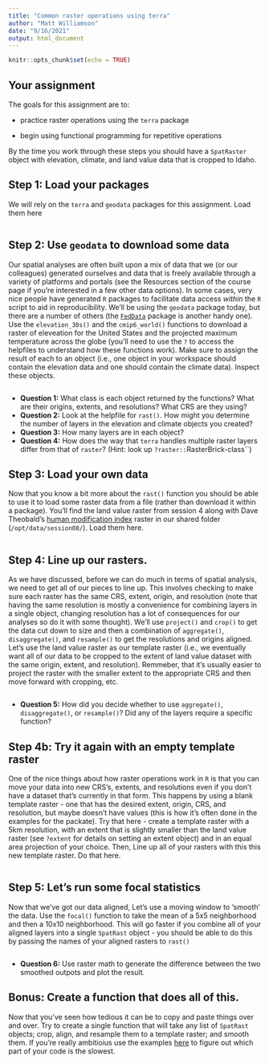 ```yaml
---
title: "Common raster operations using terra"
author: "Matt Williamson"
date: "9/16/2021"
output: html_document
---
```


```r
knitr::opts_chunk$set(echo = TRUE)
```


## Your assignment

The goals for this assignment are to:

- practice raster operations using the `terra` package

- begin using functional programming for repetitive operations

By the time you work through these steps you should have a `SpatRaster` object with elevation, climate, and land value data that is cropped to Idaho.


## Step 1: Load your packages
We will rely on the `terra` and `geodata` packages for this assignment. Load them here
```r

```


## Step 2: Use `geodata` to download some data

Our spatial analyses are often built upon a mix of data that we (or our colleagues) generated ourselves and data that is freely available through a variety of platforms and portals (see the Resources section of the course page if you're interested in a few other data options). In some cases, very nice people have generated `R` packages to facilitate data access _within_ the `R` script to aid in reproducibility. We'll be using the `geodata` package today, but there are a number of others (the [`FedData` ](https://github.com/ropensci/FedData) package is another handy one). Use the `elevation_30s()` and the `cmip6_world()` functions to download a raster of eleveation for the United States and the projected maximum temperature across the globe (you'll need to use the `?` to access the helpfiles to understand how these functions work). Make sure to assign the result of each to an object (i.e., one object in your workspace should contain the elevation data and one should contain the climate data). Inspect these objects.

```r

```

* __Question 1:__ What class is each object returned by the functions? What are their origins, extents, and resolutions? What CRS are they using?
* __Question 2:__ Look at the helpfile for `rast()`. How might you determine the number of layers in the elevation and climate objects you created? 
* __Question 3:__ How many layers are in each object?
* __Question 4:__ How does the way that `terra` handles multiple raster layers differ from that of `raster`? (Hint: look up `?raster::`RasterBrick-class``)


## Step 3: Load your own data
Now that you know a bit more about the `rast()` function you should be able to use it to load some raster data from a file (rather than download it within a package). You'll find the land value raster from session 4 along with Dave Theobald's [human modification index](https://databasin.org/datasets/110a8b7e238444e2ad95b7c17e889b66/) raster in our shared folder (`/opt/data/session08/`). Load them here.

```r

```


## Step 4: Line up our rasters.
As we have discussed, before we can do much in terms of spatial analysis, we need to get all of our pieces to line up. This involves checking to make sure each raster has the same CRS, extent, origin, and resolution (note that having the same resolution is mostly a convenience for combining layers in a single object, changing resolution has a lot of consequences for our analyses so do it with some thought). We'll use `project()` and `crop()` to get the data cut down to size and then a combination of `aggregate()`, `disaggregate()`, and `resample()` to get the resolutions and origins aligned. Let's use the land value raster as our template raster (i.e., we eventually want all of our data to be cropped to the extent of land value dataset with the same origin, extent, and resolution). Remmeber, that it's usually easier to project the raster with the smaller extent to the appropriate CRS and then move forward with cropping, etc.

```r

```

* __Question 5:__ How did you decide whether to use `aggregate()`, `disaggregate()`, or `resample()`? Did any of the layers require a specific function?

## Step 4b: Try it again with an empty template raster
One of the nice things about how raster operations work in `R` is that you can move your data into new CRS's, extents, and resolutions even if you don't have a dataset that's currently in that form. This happens by using a blank template raster - one that has the desired extent, origin, CRS, and resolution, but maybe doesn't have values (this is how it's often done in the examples for the packate). Try that here - create a template raster with a 5km resolution, with an extent that is slightly smaller than the land value raster (see `?extent` for details on setting an extent object) and in an equal area projection of your choice. Then, Line up all of your rasters with this this new template raster. Do that here.

```r

```


## Step 5: Let's run some focal statistics
Now that we've got our data aligned, Let's use a moving window to 'smooth' the data. Use the `focal()` function to take the mean of a 5x5 neighborhood and then a 10x10 neighborhood. This will go faster if you combine all of your aligned layers into a single `SpatRast` object - you should be able to do this by passing the names of your aligned rasters to `rast()`

```r

```

* __Question 6:__ Use raster math to generate the difference between the two smoothed outpots and plot the result.

## Bonus: Create a function that does all of this. 
Now that you've seen how tedious it can be to copy and paste things over and over. Try to create a single function that will take any list of `SpatRast` objects; crop, align, and resample them to a template raster; and smooth them. If you're really ambitioius use the examples [here](http://adv-r.had.co.nz/Profiling.html) to figure out which part of your code is the slowest.
